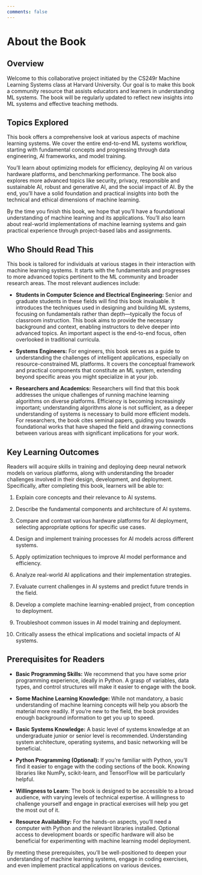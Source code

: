 ```yaml
---
comments: false
---
```


# About the Book {.unnumbered}

## Overview

Welcome to this collaborative project initiated by the CS249r Machine Learning Systems class at Harvard University. Our goal is to make this book a community resource that assists educators and learners in understanding ML systems. The book will be regularly updated to reflect new insights into ML systems and effective teaching methods.

## Topics Explored

This book offers a comprehensive look at various aspects of machine learning systems. We cover the entire end-to-end ML systems workflow, starting with fundamental concepts and progressing through data engineering, AI frameworks, and model training.

You'll learn about optimizing models for efficiency, deploying AI on various hardware platforms, and benchmarking performance. The book also explores more advanced topics like security, privacy, responsible and sustainable AI, robust and generative AI, and the social impact of AI. By the end, you'll have a solid foundation and practical insights into both the technical and ethical dimensions of machine learning.

By the time you finish this book, we hope that you'll have a foundational understanding of machine learning and its applications. You'll also learn about real-world implementations of machine learning systems and gain practical experience through project-based labs and assignments.

## Who Should Read This

This book is tailored for individuals at various stages in their interaction with machine learning systems. It starts with the fundamentals and progresses to more advanced topics pertinent to the ML community and broader research areas. The most relevant audiences include:

* **Students in Computer Science and Electrical Engineering:** Senior and graduate students in these fields will find this book invaluable. It introduces the techniques used in designing and building ML systems, focusing on fundamentals rather than depth—typically the focus of classroom instruction. This book aims to provide the necessary background and context, enabling instructors to delve deeper into advanced topics. An important aspect is the end-to-end focus, often overlooked in traditional curricula.

* **Systems Engineers:** For engineers, this book serves as a guide to understanding the challenges of intelligent applications, especially on resource-constrained ML platforms. It covers the conceptual framework and practical components that constitute an ML system, extending beyond specific areas you might specialize in at your job.

* **Researchers and Academics:** Researchers will find that this book addresses the unique challenges of running machine learning algorithms on diverse platforms. Efficiency is becoming increasingly important; understanding algorithms alone is not sufficient, as a deeper understanding of systems is necessary to build more efficient models. For researchers, the book cites seminal papers, guiding you towards foundational works that have shaped the field and drawing connections between various areas with significant implications for your work.

## Key Learning Outcomes

Readers will acquire skills in training and deploying deep neural network models on various platforms, along with understanding the broader challenges involved in their design, development, and deployment. Specifically, after completing this book, learners will be able to:

1. Explain core concepts and their relevance to AI systems.

2. Describe the fundamental components and architecture of AI systems.

3. Compare and contrast various hardware platforms for AI deployment, selecting appropriate options for specific use cases.

4. Design and implement training processes for AI models across different systems.

5. Apply optimization techniques to improve AI model performance and efficiency.

6. Analyze real-world AI applications and their implementation strategies.

7. Evaluate current challenges in AI systems and predict future trends in the field.

8. Develop a complete machine learning-enabled project, from conception to deployment.

9. Troubleshoot common issues in AI model training and deployment.

10. Critically assess the ethical implications and societal impacts of AI systems.

## Prerequisites for Readers

* **Basic Programming Skills:** We recommend that you have some prior programming experience, ideally in Python. A grasp of variables, data types, and control structures will make it easier to engage with the book.

* **Some Machine Learning Knowledge:** While not mandatory, a basic understanding of machine learning concepts will help you absorb the material more readily. If you're new to the field, the book provides enough background information to get you up to speed.

* **Basic Systems Knowledge:** A basic level of systems knowledge at an undergraduate junior or senior level is recommended. Understanding system architecture, operating systems, and basic networking will be beneficial.

* **Python Programming (Optional):** If you're familiar with Python, you'll find it easier to engage with the coding sections of the book. Knowing libraries like NumPy, scikit-learn, and TensorFlow will be particularly helpful.

* **Willingness to Learn:** The book is designed to be accessible to a broad audience, with varying levels of technical expertise. A willingness to challenge yourself and engage in practical exercises will help you get the most out of it.

* **Resource Availability:** For the hands-on aspects, you'll need a computer with Python and the relevant libraries installed. Optional access to development boards or specific hardware will also be beneficial for experimenting with machine learning model deployment.

By meeting these prerequisites, you'll be well-positioned to deepen your understanding of machine learning systems, engage in coding exercises, and even implement practical applications on various devices.

